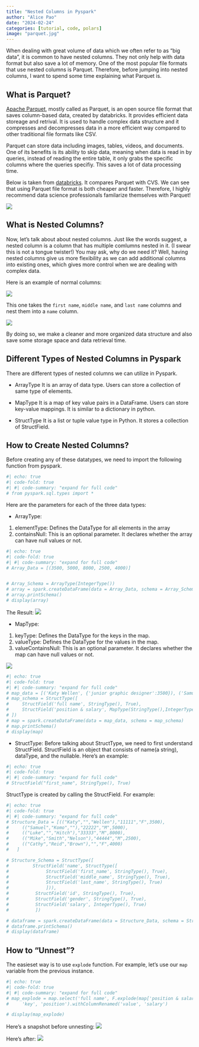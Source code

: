 ```yaml
---
title: "Nested Columns in Pyspark"
author: "Alice Pao"
date: "2024-02-24"
categories: [tutorial, code, polars]
image: "parquet.jpg"
---
```


When dealing with great volume of data which we often refer to as "big data", it is common to have nested columns. They not only help with data format but also save a lot of memory. One of the most popular file formats that use nested columns is Parquet. Therefore, before jumping into nested columns, I want to spend some time explaining what Parquet is. 


## What is Parquet? 
[Apache Parquet](https://www.databricks.com/glossary/what-is-parquet), mostly called as Parquet, is an open source file format that saves column-based data, created by databricks. It provides efficient data storeage and retrival. It is used to handle complex data structure and it compresses and decompresses data in a more efficient way compared to other traditional file formats like CSV. 

Parquet can store data including images, tables, videos, and documents. One of its benefits is its ability to skip data, meaning when data is read in by queries, instead of reading the entire table, it only grabs the specific columns where the queries specifiy. This saves a lot of data processing time. 

Below is taken from [databricks](https://www.databricks.com/glossary/what-is-parquet). It compares Parquet with CVS. We can see that using Parquet file format is both cheaper and faster. Therefore, I highly recommend data science professionals familarize themselves with Parquet! 

![](parquet_vs_cvs.png)


## What is Nested Columns? 
Now, let's talk about about nested columns. Just like the words suggest, a nested column is a column that has multiple comlumns nested in it. (I swear this is not a tongue twister!) You may ask, why do we need it? Well, having nested columns give us more flexibility as we can add additional columns into existing ones, which gives more control when we are dealing with complex data. 

Here is an example of normal columns: 

![](normal%20column.png)


This one takes the `first name`, `middle name`, and `last name` columns and nest them into a `name` column. 

![](nested_columns.png)

By doing so, we make a cleaner and more organized data structure and also save some storage space and data retrieval time. 


## Different Types of Nested Columns in Pyspark
There are different types of nested columns we can utilize in Pyspark. 

* ArrayType
It is an array of data type. Users can store a collection of same type of elements. 

* MapType
It is a map of key value pairs in a DataFrame. Users can store key-value mappings. It is similar to a dictionary in python. 

* StructType
It is a list or tuple value type in Python. It stores a collection of StructField. 

## How to Create Nested Columns? 

Before creating any of these datatypes, we need to import the following function from pyspark. 

```python
#| echo: true
#| code-fold: true
#| #| code-summary: "expand for full code"
# from pyspark.sql.types import *
```

Here are the parameters for each of the three data types: 

* ArrayType: 
1. elementType: Defines the DataType for all elements in the array
2. containsNull: This is an optional parameter. It declares whether the array can have null values or not. 
```python
#| echo: true
#| code-fold: true
#| #| code-summary: "expand for full code"
# Array_Data = [(3500, 5000, 8000, 2500, 4000)]


# Array_Schema = ArrayType(IntegerType())
# array = spark.createDataFrame(data = Array_Data, schema = Array_Schema)	
# array.printSchema()	
# display(array)	

```

The Result: 
![](array_example.png)


* MapType: 
1. keyType: Defines the DataType for the keys in the map. 
2. valueType: Defines the DataType for the values in the map. 
3. valueContainsNull: This is an optional parameter. It declares whether the map can have null values or not. 

![](unnest_before.png)

```python
#| echo: true
#| code-fold: true
#| #| code-summary: "expand for full code"
# map_data = [('Katy Wellen', {'junior graphic designer':3500}), ('Samuel Komo', {'junior data analyst':5000}), ('Luke Hitch', {'senior data analyst':8000}), ('Mike Nelson', {'office assistant':2500}), ('Cathy Reid', {'project manager':4000})]
# map_schema = StructType([
#     StructField('full name', StringType(), True),
#     StructField('position & salary', MapType(StringType(),IntegerType()),True)
# ])
# map = spark.createDataFrame(data = map_data, schema = map_schema)	
# map.printSchema()	
# display(map)
```

* StructType: 
Before talking about StructType, we need to first understand StructField. StructField is an object that consists of name(a string), dataType, and the nullable. Here's an example: 

```python
#| echo: true
#| code-fold: true
#| #| code-summary: "expand for full code"
# StructField("first_name", StringType(), True)
```

StructType is created by calling the StructField. For example: 

```python
#| echo: true
#| code-fold: true
#| #| code-summary: "expand for full code"
# Structure_Data = [(("Katy","","Wellen"),"11111","F",3500),	
#     (("Samuel","Komo",""),"22222","M",5000),	
#     (("Luke","","Hitch"),"33333","M",8000),	
#     (("Mike","Smith","Nelson"),"44444","M",2500),	
#     (("Cathy","Reid","Brown"),"","F",4000)	
#   ]	

# Structure_Schema = StructType([	
#         StructField('name', StructType([	
#              StructField('first_name', StringType(), True),	
#              StructField('middle_name', StringType(), True),	
#              StructField('last_name', StringType(), True)	
#              ])),	
#          StructField('id', StringType(), True),	
#          StructField('gender', StringType(), True),	
#          StructField('salary', IntegerType(), True)	
#          ])

# dataframe = spark.createDataFrame(data = Structure_Data, schema = Structure_Schema)
# dataframe.printSchema()	
# display(dataframe)	

```

## How to "Unnest"?

The easieset way is to use `explode` function. For example, let's use our `map` variable from the previous instance.

```python
#| echo: true
#| code-fold: true
#| #| code-summary: "expand for full code"
# map_explode = map.select('full name', F.explode(map['position & salary'])).withColumnRenamed(
#     'key', 'position').withColumnRenamed('value', 'salary')

# display(map_explode)
```
Here's a snapshot before unnesting: 
![](unnest_before.png)


Here's after:
![](unnest_after.png)
